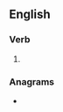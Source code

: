 ==English==

===Verb===
{{head|en|present participle}}

# {{present participle of|resell|lang=en|nocat=1}}

===Anagrams===
* {{anagrams|en|a=eegillnrs|Ellingers}}
